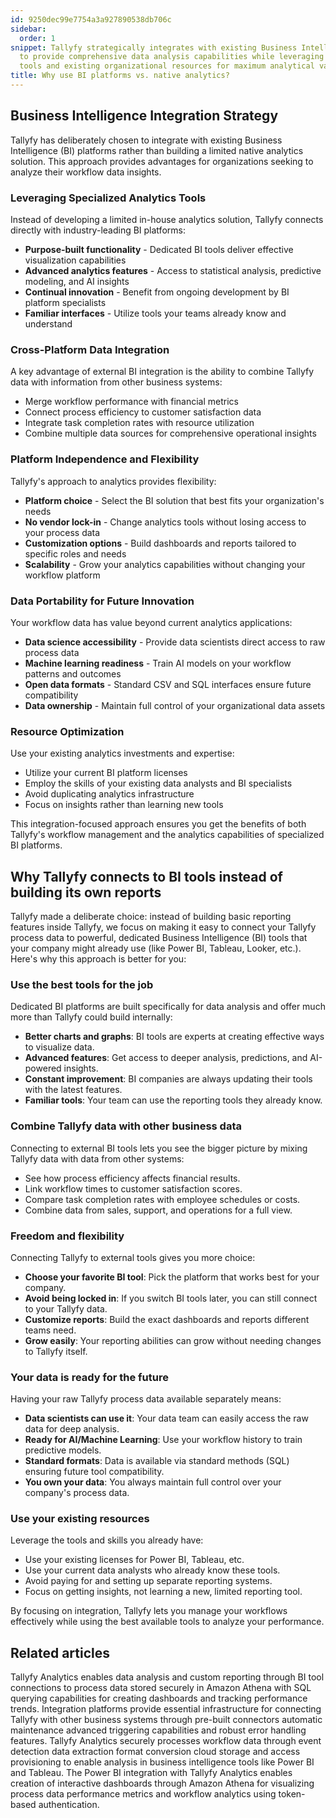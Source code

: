 ```yaml
---
id: 9250dec99e7754a3a927890538db706c
sidebar:
  order: 1
snippet: Tallyfy strategically integrates with existing Business Intelligence platforms
  to provide comprehensive data analysis capabilities while leveraging specialized
  tools and existing organizational resources for maximum analytical value.
title: Why use BI platforms vs. native analytics?
---
```


## Business Intelligence Integration Strategy

Tallyfy has deliberately chosen to integrate with existing Business Intelligence (BI) platforms rather than building a limited native analytics solution. This approach provides advantages for organizations seeking to analyze their workflow data insights.

### Leveraging Specialized Analytics Tools

Instead of developing a limited in-house analytics solution, Tallyfy connects directly with industry-leading BI platforms:

- **Purpose-built functionality** - Dedicated BI tools deliver effective visualization capabilities
- **Advanced analytics features** - Access to statistical analysis, predictive modeling, and AI insights
- **Continual innovation** - Benefit from ongoing development by BI platform specialists
- **Familiar interfaces** - Utilize tools your teams already know and understand

### Cross-Platform Data Integration

A key advantage of external BI integration is the ability to combine Tallyfy data with information from other business systems:

- Merge workflow performance with financial metrics
- Connect process efficiency to customer satisfaction data
- Integrate task completion rates with resource utilization
- Combine multiple data sources for comprehensive operational insights

### Platform Independence and Flexibility

Tallyfy's approach to analytics provides flexibility:

- **Platform choice** - Select the BI solution that best fits your organization's needs
- **No vendor lock-in** - Change analytics tools without losing access to your process data
- **Customization options** - Build dashboards and reports tailored to specific roles and needs
- **Scalability** - Grow your analytics capabilities without changing your workflow platform

### Data Portability for Future Innovation

Your workflow data has value beyond current analytics applications:

- **Data science accessibility** - Provide data scientists direct access to raw process data
- **Machine learning readiness** - Train AI models on your workflow patterns and outcomes
- **Open data formats** - Standard CSV and SQL interfaces ensure future compatibility
- **Data ownership** - Maintain full control of your organizational data assets

### Resource Optimization

Use your existing analytics investments and expertise:

- Utilize your current BI platform licenses
- Employ the skills of your existing data analysts and BI specialists
- Avoid duplicating analytics infrastructure
- Focus on insights rather than learning new tools

This integration-focused approach ensures you get the benefits of both Tallyfy's workflow management and the analytics capabilities of specialized BI platforms.

## Why Tallyfy connects to BI tools instead of building its own reports

Tallyfy made a deliberate choice: instead of building basic reporting features inside Tallyfy, we focus on making it easy to connect your Tallyfy process data to powerful, dedicated Business Intelligence (BI) tools that your company might already use (like Power BI, Tableau, Looker, etc.). Here's why this approach is better for you:

### Use the best tools for the job

Dedicated BI platforms are built specifically for data analysis and offer much more than Tallyfy could build internally:

- **Better charts and graphs**: BI tools are experts at creating effective ways to visualize data.
- **Advanced features**: Get access to deeper analysis, predictions, and AI-powered insights.
- **Constant improvement**: BI companies are always updating their tools with the latest features.
- **Familiar tools**: Your team can use the reporting tools they already know.

### Combine Tallyfy data with other business data

Connecting to external BI tools lets you see the bigger picture by mixing Tallyfy data with data from other systems:

- See how process efficiency affects financial results.
- Link workflow times to customer satisfaction scores.
- Compare task completion rates with employee schedules or costs.
- Combine data from sales, support, and operations for a full view.

### Freedom and flexibility

Connecting Tallyfy to external tools gives you more choice:

- **Choose your favorite BI tool**: Pick the platform that works best for your company.
- **Avoid being locked in**: If you switch BI tools later, you can still connect to your Tallyfy data.
- **Customize reports**: Build the exact dashboards and reports different teams need.
- **Grow easily**: Your reporting abilities can grow without needing changes to Tallyfy itself.

### Your data is ready for the future

Having your raw Tallyfy process data available separately means:

- **Data scientists can use it**: Your data team can easily access the raw data for deep analysis.
- **Ready for AI/Machine Learning**: Use your workflow history to train predictive models.
- **Standard formats**: Data is available via standard methods (SQL) ensuring future tool compatibility.
- **You own your data**: You always maintain full control over your company's process data.

### Use your existing resources

Leverage the tools and skills you already have:

- Use your existing licenses for Power BI, Tableau, etc.
- Use your current data analysts who already know these tools.
- Avoid paying for and setting up separate reporting systems.
- Focus on getting insights, not learning a new, limited reporting tool.

By focusing on integration, Tallyfy lets you manage your workflows effectively while using the best available tools to analyze your performance.


## Related articles
<CardGrid>
<LinkTitleCard header="<b>Integrations > Tallyfy Analytics</b>" href="/products/pro/integrations/analytics/" > Tallyfy Analytics enables data analysis and custom reporting through BI tool connections to process data stored securely in Amazon Athena with SQL querying capabilities for creating dashboards and tracking performance trends. </LinkTitleCard>
<LinkTitleCard header="<b>Middleware > Why use an integration platform with Tallyfy</b>" href="/products/pro/integrations/middleware/why-should-i-use-an-integration-platform-with-tallyfy/" > Integration platforms provide essential infrastructure for connecting Tallyfy with other business systems through pre-built connectors automatic maintenance advanced triggering capabilities and robust error handling features. </LinkTitleCard>
<LinkTitleCard header="<b>Analytics > How Tallyfy Analytics works</b>" href="/products/pro/integrations/analytics/how-does-tallyfy-analytics-process-my-data/" > Tallyfy Analytics securely processes workflow data through event detection data extraction format conversion cloud storage and access provisioning to enable analysis in business intelligence tools like Power BI and Tableau. </LinkTitleCard>
<LinkTitleCard header="<b>Analytics > Power BI</b>" href="/products/pro/integrations/analytics/powerbi/" > The Power BI integration with Tallyfy Analytics enables creation of interactive dashboards through Amazon Athena for visualizing process data performance metrics and workflow analytics using token-based authentication. </LinkTitleCard>
</CardGrid>